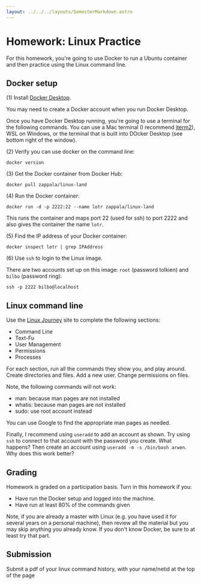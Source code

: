 ```yaml
---
layout: ../../../layouts/SemesterMarkdown.astro
---
```


# Homework: Linux Practice

For this homework, you're going to use Docker to run a Ubuntu container and then
practice using the Linux command line.

## Docker setup

(1) Install [Docker Desktop](https://www.docker.com/products/docker-desktop/).

You may need to create a Docker account when you run Docker Desktop.

Once you have Docker Desktop running, you're going to use a terminal for the
following commands. You can use a Mac terminal (I recommend
[iterm2](https://iterm2.com/)), WSL on Windows, or the terminal that is built
into DOcker Desktop (see bottom right of the window).

(2) Verify you can use docker on the command line:

```
docker version
```

(3) Get the Docker container from Docker Hub:

```
docker pull zappala/linux-land
```

(4) Run the Docker container:

```
docker run -d -p 2222:22 --name lotr zappala/linux-land
```

This runs the container and maps port 22 (used for ssh) to port 2222 and also
gives the container the name `lotr`.

(5) Find the IP address of your Docker container:

```
docker inspect lotr | grep IPAddress
```

(6) Use `ssh` to login to the Linux image.

There are two accounts set up on this image: `root` (password tolkien) and
`bilbo` (password ring):

```
ssh -p 2222 bilbo@localhost
```

## Linux command line

Use the [Linux Journey](https://linuxjourney.com/) site to complete the
following sections:

- Command Line
- Text-Fu
- User Management
- Permissions
- Processes

For each section, run all the commands they show you, and play around. Create
directories and files. Add a new user. Change permissions on files.

Note, the following commands will not work:

- man: because man pages are not installed
- whatis: because man pages are not installed
- sudo: use root account instead

You can use Google to find the appropriate man pages as needed.

Finally, I recommend using `useradd` to add an account as shown. Try using `ssh`
to connect to that account with the password you create. What happens? Then
create an account using `useradd -m -s /bin/bash arwen`. Why does this work
better?

## Grading

Homework is graded on a participation basis. Turn in this homework if you:

- Have run the Docker setup and logged into the machine.
- Have run at least 80% of the commands given

Note, if you are already a master with Linux (e.g. you have used it for several
years on a personal machine), then review all the material but you may skip
anything you already know. If you don't know Docker, be sure to at least try
that part.

## Submission

Submit a pdf of your linux command history, with your name/netid at the top of the page

